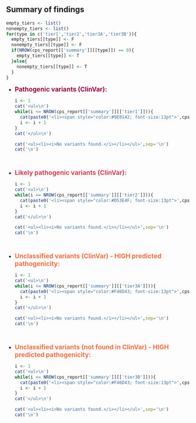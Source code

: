
## Summary of findings



```r

empty_tiers <- list()
nonempty_tiers <- list()
for(type in c('tier1','tier2','tier3A','tier3B')){
  empty_tiers[[type]] <- F    
  nonempty_tiers[[type]] <- F
  if(NROW(cps_report[['summary']][[type]]) == 0){
    empty_tiers[[type]] <- T
  }else{
    nonempty_tiers[[type]] <- T
  }
}

```

<ul><li><span style="color:#9E0142; font-size:13pt"><b>Pathogenic variants (ClinVar):</b></span></li>
```r

i <- 1
cat('<ul>\n')
while(i <= NROW(cps_report[['summary']][['tier1']])){
  cat(paste0('<li><span style="color:#9E0142; font-size:13pt">',cps_report[['summary']][['tier1']][i,]$CLINVAR_PHENOTYPE,'</span> - ',cps_report[['summary']][['tier1']][i,]$VARIANTS),'</li>\n')
  i <- i + 1
}
cat('</ul>\n')
```

```r
cat('<ul><li><i>No variants found.</i></li></ul>',sep='\n')
cat('\n')
```
</ul>

<br>

<ul><li><span style="color:#D53E4F; font-size:13pt"><b>Likely pathogenic variants (ClinVar):</b></span></li>
```r

i <- 1
cat('<ul>\n')
while(i <= NROW(cps_report[['summary']][['tier2']])){
  cat(paste0('<li><span style="color:#D53E4F; font-size:13pt">',cps_report[['summary']][['tier2']][i,]$CLINVAR_PHENOTYPE,'</span> - ',cps_report[['summary']][['tier2']][i,]$VARIANTS),'</li>\n')
  i <- i + 1
}
cat('</ul>\n')

```

```r
cat('<ul><li><i>No variants found.</i></li></ul>',sep='\n')
cat('\n')
```
</ul>

<br>

<ul><li><span style="color:#F46D43; font-size:13pt"><b>Unclassified variants (ClinVar) - HIGH predicted pathogenicity:</b></span></li> 
```r

i <- 1
cat('<ul>\n')
while(i <= NROW(cps_report[['summary']][['tier3A']])){
  cat(paste0('<li><span style="color:#F46D43; font-size:13pt">',cps_report[['summary']][['tier3A']][i,]$CLINVAR_PHENOTYPE,'</span> - ',cps_report[['summary']][['tier3A']][i,]$VARIANTS),'</li>\n')
  i <- i + 1
}
cat('</ul>\n')

```

```r
cat('<ul><li><i>No variants found.</i></li></ul>',sep='\n')
cat('\n')
```
</ul>

<br>

<ul><li><span style="color:#F46D43; font-size:13pt"><b>Unclassified variants (not found in ClinVar) - HIGH predicted pathogenicity:</b></span></li> 
```r

i <- 1
cat('<ul>\n')
while(i <= NROW(cps_report[['summary']][['tier3B']])){
  cat(paste0('<li><span style="color:#F46D43; font-size:13pt">',cps_report[['summary']][['tier3B']][i,]$MUTATION,'</span></li>\n'))
  i <- i + 1
}
cat('</ul>\n')

```

```r
cat('<ul><li><i>No variants found.</i></li></ul>',sep='\n')
cat('\n')
```
</ul>
<br>
